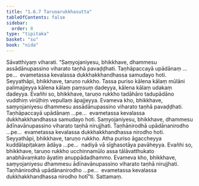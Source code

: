 ```yaml
---
title: "1.6.7 Taruṇarukkhasutta"
tableOfContents: false
sidebar:
  order: 8
type: "tipitaka"
basket: "su"
book: "nida"
---
```



<DynamicBreadcrumb />

<Division number="57" book="nida" bookNo="12" page="315">

<Paragraph number="411" book="nida">
Sāvatthiyaṃ viharati. “Saṃyojaniyesu, bhikkhave, dhammesu assādānupassino viharato taṇhā pavaḍḍhati. Taṇhāpaccayā upādānaṃ …pe…  evametassa kevalassa dukkhakkhandhassa samudayo hoti.
</Paragraph>

<Paragraph number="412" book="nida">
Seyyathāpi, bhikkhave, taruṇo rukkho. Tassa puriso kālena kālaṃ mūlāni palimajjeyya kālena kālaṃ paṃsuṃ dadeyya, kālena kālaṃ udakaṃ dadeyya. Evañhi so, bhikkhave, taruṇo rukkho tadāhāro tadupādāno vuddhiṃ virūḷhiṃ vepullaṃ āpajjeyya. Evameva kho, bhikkhave, saṃyojaniyesu dhammesu assādānupassino viharato taṇhā pavaḍḍhati. Taṇhāpaccayā upādānaṃ …pe…  evametassa kevalassa dukkhakkhandhassa samudayo hoti.
</Paragraph>

<Paragraph number="413" book="nida">
Saṃyojaniyesu, bhikkhave, dhammesu ādīnavānupassino viharato taṇhā nirujjhati. Taṇhānirodhā upādānanirodho …pe…  evametassa kevalassa dukkhakkhandhassa nirodho hoti.
</Paragraph>

<Paragraph number="414" book="nida">
Seyyathāpi, bhikkhave, taruṇo rukkho. Atha puriso āgaccheyya kuddālapiṭakaṃ ādāya …pe…  nadiyā vā sīghasotāya pavāheyya. Evañhi so, bhikkhave, taruṇo rukkho ucchinnamūlo assa tālāvatthukato anabhāvaṃkato āyatiṃ anuppādadhammo. Evameva kho, bhikkhave, saṃyojaniyesu dhammesu ādīnavānupassino viharato taṇhā nirujjhati. Taṇhānirodhā upādānanirodho …pe…  evametassa kevalassa dukkhakkhandhassa nirodho hotī”ti.

</Paragraph>
</Division>

<Paragraph number="415" type="center" book="nida">
Sattamaṃ.
</Paragraph>